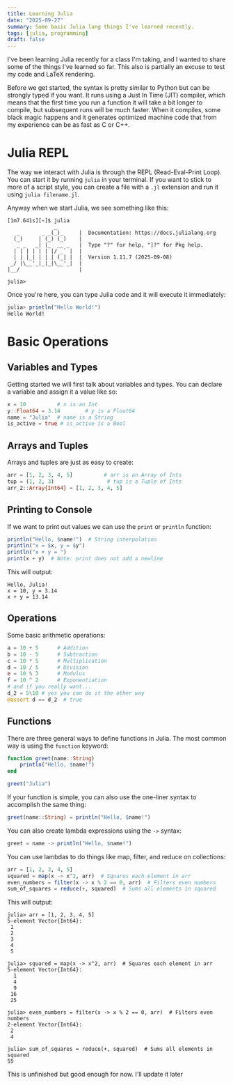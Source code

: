 ```yaml
---
title: Learning Julia
date: "2025-09-27"
summary: Some basic Julia lang things I've learned recently.
tags: [julia, programming]
draft: false
---
```


I've been learning Julia recently for a class I'm taking, and I wanted to share some of the things I've learned so far. This also is partially an excuse to test my code and LaTeX rendering.

Before we get started, the syntax is pretty similar to Python but can be strongly typed if you want. It runs using a Just In Time (JIT) compiler, which means that the first time you run a function it will take a bit longer to compile, but subsequent runs will be much faster. When it compiles, some black magic happens and it generates optimized machine code that from my experience can be as fast as C or C++.

# Julia REPL
The way we interact with Julia is through the REPL (Read-Eval-Print Loop). You can start it by running `julia` in your terminal. If you want to stick to more of a script style, you can create a file with a `.jl` extension and run it using `julia filename.jl`.

Anyway when we start Julia, we see something like this:
```
[1m7.641s][~]$ julia
               _
   _       _ _(_)_     |  Documentation: https://docs.julialang.org
  (_)     | (_) (_)    |
   _ _   _| |_  __ _   |  Type "?" for help, "]?" for Pkg help.
  | | | | | | |/ _` |  |
  | | |_| | | | (_| |  |  Version 1.11.7 (2025-09-08)
 _/ |\__'_|_|_|\__'_|  |
|__/                   |

julia>
```
Once you're here, you can type Julia code and it will execute it immediately:

```julia
julia> println("Hello World!")
Hello World!
```

# Basic Operations
## Variables and Types
Getting started we will first talk about variables and types. You can declare a variable and assign it a value like so:
```julia
x = 10          # x is an Int
y::Float64 = 3.14        # y is a Float64
name = "Julia"  # name is a String
is_active = true # is_active is a Bool
```

## Arrays and Tuples
Arrays and tuples are just as easy to create:

```julia
arr = [1, 2, 3, 4, 5]          # arr is an Array of Ints
tup = (1, 2, 3)                 # tup is a Tuple of Ints
arr_2::Array{Int64} = [1, 2, 3, 4, 5]
```

## Printing to Console
If we want to print out values we can use the `print` or `println` function:

```julia
println("Hello, $name!")  # String interpolation
println("x = $x, y = $y")
println("x + y = ")
print(x + y)  # Note: print does not add a newline
```
This will output:
```
Hello, Julia!
x = 10, y = 3.14
x + y = 13.14
```

## Operations
Some basic arithmetic operations:

```julia
a = 10 + 5      # Addition
b = 10 - 5      # Subtraction
c = 10 * 5      # Multiplication
d = 10 / 5      # Division
e = 10 % 3      # Modulus
f = 10 ^ 2      # Exponentiation
# and if you really want...
d_2 = 5\10 # yes you can do it the other way
@assert d == d_2  # true
```

## Functions
There are three general ways to define functions in Julia. The most common way is using the `function` keyword:
```julia
function greet(name::String)
    println("Hello, $name!")
end

greet("Julia")
```

If your function is simple, you can also use the one-liner syntax to accomplish the same thing:
```julia
greet(name::String) = println("Hello, $name!")
```

You can also create lambda expressions using the `->` syntax:
```julia
greet = name -> println("Hello, $name!")
```

You can use lambdas to do things like map, filter, and reduce on collections:
```julia
arr = [1, 2, 3, 4, 5]
squared = map(x -> x^2, arr)  # Squares each element in arr
even_numbers = filter(x -> x % 2 == 0, arr)  # Filters even numbers
sum_of_squares = reduce(+, squared)  # Sums all elements in squared
```
This will output:
```
julia> arr = [1, 2, 3, 4, 5]
5-element Vector{Int64}:
 1
 2
 3
 4
 5

julia> squared = map(x -> x^2, arr)  # Squares each element in arr
5-element Vector{Int64}:
  1
  4
  9
 16
 25

julia> even_numbers = filter(x -> x % 2 == 0, arr)  # Filters even numbers
2-element Vector{Int64}:
 2
 4

julia> sum_of_squares = reduce(+, squared)  # Sums all elements in squared
55
```


This is unfinished but good enough for now. I'll update it later
